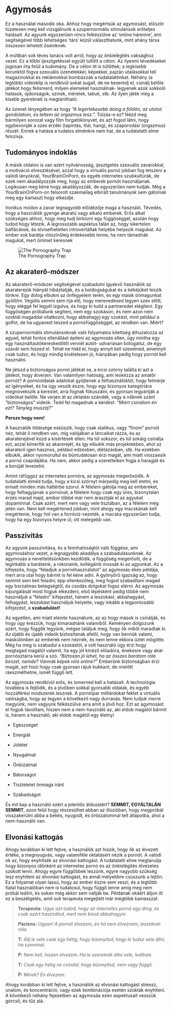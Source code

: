 # Agymosás

Ez a használat második oka. Ahhoz hogy megértsük az agymosást, először tüzetesen meg kell vizsgálnunk a szupernormális stimulánsok erőteljes hatásait. Az agyunk egyszerűen nincs felkészülve az 'online háremre', ami segítségével több lehetséges 'társ' közül választhatunk, mint ahány társa összesen lehetett őseinknek. 

A múltban sok téves tanács volt arról, hogy az önkielégítés vaksághoz vezet. Ez a többi ijesztgetéssel együtt túllőtt a célon. Az ilyesmi tévedéseket jogosan írta felül a tudomány. De a célon itt is túllőttek; a legkisebb korunktól fogva szexuális üzenetekkel, képekkel, pajzán utalásokkal teli magazinokkal és reklámokkal bombázzák a tudatalattinkat. Néhány (a legtöbb) videoklip is rendkívül sokat sugall, de ne keseredj el, csinálj belőle játékot hogy felismerd, milyen elemeket használnak- legyenek azok sokkoló hatások, újdonságok, színek, méretek, tabuk, stb. Az ilyen játék még a kisebb gyereknek is megtanítható. 

Az üzenet lényegében az hogy *“A legértékesebb dolog a földön, az utolsó gondolatom, és tettem az orgazmus lesz.”.* Túlzás-e ez? Nézd meg bármilyen sorozat vagy film forgatókönyvét, és azt fogod látni, hogy egybevonják a szex érzéki (tapintás, illat, hang), és szaporodási (orgazmus) részét. Ennek a hatása a tudatos elménkre nem hat, de a tudatalatti elme felszívja.

## Tudományos indoklás

A másik oldalon is van azért nyilvánosság, ijesztgetés szexuális zavarokkal, a motiváció elvesztésével, azzal hogy a virtuális pornó jobban fog tetszeni a valódi lányoknál, YourBrainOnPorn, és egyéb internetes szubkultúrák, de ezek nem akadályozzák meg, hogy az emberek  pornót használjanak. Logikusan meg kéne hogy akadályozzák, de egyszerűen nem tudják. Még a YourBrainOnPorn-on felsorolt szakmailag elbírált tanulmányok sem gátolnak meg egy kamaszt hogy elkezdje. 

Ironikus módon a zavar legnagyobb előidézője maga a használó. Tévedés, hogy a használók gyenge akaratú vagy alkatú emberek. Erős alkat szükséges ahhoz, hogy meg tudj birkózni egy függőséggel, azután hogy tudod hogy létezik. A legrosszabb aspektus talán az, hogy sikertelen balfácánok, és elviselhetetlen introvertáltak helyébe helyezik magukat. Az ember sok barátja vlószínűleg érdekesebb lenne, ha nem támadnák magukat, mert örömet keresnek

![The Pornography Trap](translations/hu/kepek/trap.png)

## Az akaraterő-módszer

Az akaraterő-módszer segítségével szabadulni igyekvő használók az akaraterejük hiányát hibáztatják, és a boldogságukat és a békéjüket teszik tönkre. Egy dolog elbukni az önfegyelem terén, és egy másik önmagunkat gyűlölni. Végülis semmi sem írja elő, hogy merevedésed legyen szex előtt, hogy eléggé fel legyél izgulva, és hogy ki tudd a partneredet elégíteni. Egy függőségen próbálunk segíteni, nem egy szokáson, és nem azon nem szoktál magaddal vitatkozni, hogy abbahagyj egy szokást, mint például a golfot, de ha ugyanezt teszed a pornófüggőséggel, az rendben van. Miért?

A szupernormális stimulánsoknak való folyamatos kitettség áthuzalozza az agyad, tehát fontos ellenállást építeni az agymosás ellen, úgy mintha egy egy használtautókereskedőtől vennél autót- udvariasan bólogatsz, de egy szavát sem hiszed el. Tehát ne hidd el, hogy annyit kell szexelned, amennyit csak  tudsz, és hogy mindig kivételesen jó, hiányában pedig hogy pornót kell használni.

Ne játszd a biztonságos pornó játékát se, a kicsi szörny találta ki azt a játékot, hogy átverjen. Van valamilyen hatóság, ami leokézza az amatőr pornót? A pornóoldalak adatokat gyűjtenek a felhasználóktól, hogy felmérje az igényeiket, és ha úgy veszik észre, hogy egy bizonyos kategóriára megnövekszik a kereslet, arra fognak fókuszálni, és gyorsan legyártják a videókat belőle. Ne verjen át az oktatási szándék, vagy a nőknek szánt “biztonságos” videók. Tedd fel magadnak a kérdést: *“Miért csinálom én ezt? Tényleg muszáj?”*

**Persze hogy nem!**

A használók többsége esküszik, hogy csak statikus, vagy “finom” pornót néz, tehát ő rendben van, míg valójában a láncaikat rázza, és az akaraterejével küzd a kísértések ellen. Ha túl sokszor, és túl sokáig csinálja ezt, azzal kimerítik az akarerejét, és így elbukik más projektekben, ahol az akaraterő igen hasznos, például edzésben, diétázásban, stb. Ha ezekben elbukik, akkor nyomorultul és bűntudatosan érzi magát, ami miatt visszaesik a pornó csapdájába. Ha nem, akkor pedig a szeretteiken fogja a haragját és a borúját levezetni. 

Amint ráfüggsz az internetes pornóra, az agymosás megerősödik. A tudatalatti elméd tudja, hogy a kicsi szörnyt márpedig meg kell etetni, és emiatt minden más háttérbe szorul. A félelem gátolja meg az embereket, hogy felhagyjanak a pornóval, a félelem hogy csak egy üres, bizonytalan érzés marad majd, amikor többé már nem árasztják el az agyukat dopaminnal. Csak azért, mert nem vagy vele tisztában, az a félelem még jelen van. Nem kell megértened jobban, mint ahogy egy macskának kell megértenie, hogy hol van a forróvíz-vezeték, a macska egyszerűen tudja, hogy ha egy bizonyos helyre ül, ott melegebb van.

## Passzivitás

Az agyunk passzivitása, és a fennhatóságtól való függése, ami agymosáshoz vezet, a legnagyobb akadálya a szabadulásunknak. Az agymosás a neveltetésünkben kezdődik, a függőség megerősíti, de a leginkább a barátaink, a rokonaink, kollégáink mossák ki az agyunkat. Az a kifejezés, hogy “feladjuk a pornóhasználatot” az agymosás ékes példája, mert arra utal hogy bármit is fel kéne adni. A gyönyörű igazság az, hogy semmit sem kell feladni; épp ellenkezőleg, meg fogod szabadítani magad egy borzalmas betegségtől, és csodás dolgokat fogsz elérni. Az agymosás kipurgálását most fogjuk elkezdeni, első lépésként pedig többé nem használjuk a “feladni” kifejezést, hanem a leszokást, abbahagyást, felhagyást, leszokást használjuk helyette, vagy inkább a legpontosabb kifejezést, a **szabadulást!**

Az egyetlen, ami miatt eleinte használunk, az az hogy mások is csinálják, és hogy úgy érezzük, hogy kimaradnánk valamiből. Keményen dolgozunk azért, hogy függők legyünk, mégse találjuk meg, hogy ők miből maradtak ki. Az újabb és újabb videók biztosítanak afelől, hogy van bennük valami, máskülönben az emberek nem néznék, és nem lenne ekkora üzlet mögötte. Még ha meg is szabadul a szokástól, a volt használó úgy érzi hogy megtagad magától valamit, ha egy jól kinéző előadóra, énekesre vagy akár pornósztárra kerül a szó. *“Biztosan jó lehet, ha az összes barátom róla beszél, nemde? Vannak képek róla online?”* Emberünk biztonságban érzi magát, azt hiszi hogy csak gyorsan rájuk kukkant, de mielőtt ráeszmélhetne, ismét függő lett.

Az agymosás rendkívül erős, és ismerned kell a hatásait. A technológia továbbra is fejlődik, és a jövőben sokkal gyorsabb oldalak, és egyéb hozzáférési módszerek lesznek.  A pornóipar milliárdokat fektet a virtuális valóságba, hogy az legyen a következő nagy durranás. Nem tudjuk merre megyünk, nem vagyunk felkészülve arra amit a jövő hoz. Ezt az agymosást el fogjuk távolítani, hiszen nem a nem-használó az, aki eldob magától bármit is, hanem a használó, aki eldob magától egy életnyi

-   Egészséget

-   Energiát

-   Jólétet

-   Nyugalmat

-   Önbizalmat

-   Bátorságot

-   Tiszteletet önmaga iránt

-   Szabadságot

És mit kap a használó ezért a jelentős áldozatért? **SEMMIT, EGYÁLTALÁN SEMMIT**, azon felül hogy részesülhet abban az illúzióban, hogy megpróbál visszakerülni abba a békés, nyugodt, és önbizalommal telt állapotba, ahol a nem-használó van. 

## Elvonási kattogás

Ahogy korábban ki lett fejtve, a használók azt hiszik, hogy ők az élvezeti értéke, a megnyugvás, vagy valamiféle oktatásért nézik a pornót. A valódi ok az, hogy enyhítsék az elvonási kattogást. A tudatalatti elme megtanulja hogy bizonyos időnként az internetes pornó és az önkielégítés élvezetes szokott lenni. Ahogy egyre függőbbek leszünk, egyre nagyobb szükség lesz enyhíteni az elvonási kattogást, és annál mélyebbre csúszunk a lejtőn. Ez a folyamat olyan lassú, hogy az ember észre sem veszi, és a legtöbb fiatal használóban nem is tudatosul, hogy függő lenne amíg meg nem próbál leállni, és sokan még akkor sem vallják be. Példának okáért álljon itt ez a beszélgetés, amit sok terapeuta megejtett már mégtöbb kamasszal: 

>**Terapeuta:** *Ugye azt tudod, hogy az internetes pornó egy drog, és csak azért használod, mert nem bírod abbahagyni.*
>
**Páciens:** *Ugyan! A pornót élvezem, és ha nem élvezném, leszoknél róla.*
>
>**T:** *Állj le vele csak egy hétig, hogy bizonyítsd, hogy le tudsz vele állni, ha szeretnél.*
>
>**P:** *Nem kell, hiszen élvezem. Ha le szeretnék állni vele, leállnék.*
>
>**T:** *Csak egy hétig ne csináld, hogy bizonyítsd, nem vagy függő.*
>
>**P:** *Minek? Én élvezem.*

Ahogy korábban ki lett fejtve, a használók az elvonási kattogást stressz, unalom, és koncentráció, vagy ezek kombinációja esetén szokták enyhíteni. A következő néhány fejezetben az agymosás ezen aspektusait vesszük górcső, és tűz alá.
